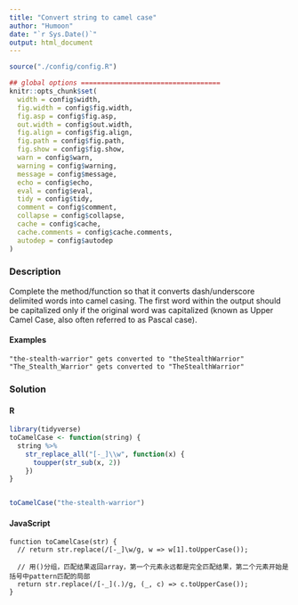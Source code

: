 ```yaml
---
title: "Convert string to camel case"
author: "Humoon"
date: "`r Sys.Date()`"
output: html_document
---
```



```r
source("./config/config.R")

## global options ===================================
knitr::opts_chunk$set(
  width = config$width,
  fig.width = config$fig.width,
  fig.asp = config$fig.asp,
  out.width = config$out.width,
  fig.align = config$fig.align,
  fig.path = config$fig.path,
  fig.show = config$fig.show,
  warn = config$warn,
  warning = config$warning,
  message = config$message,
  echo = config$echo,
  eval = config$eval,
  tidy = config$tidy,
  comment = config$comment,
  collapse = config$collapse,
  cache = config$cache,
  cache.comments = config$cache.comments,
  autodep = config$autodep
)
```



### Description


Complete the method/function so that it converts dash/underscore delimited words into camel casing. The first word within the output should be capitalized only if the original word was capitalized (known as Upper Camel Case, also often referred to as Pascal case).

#### Examples

```
"the-stealth-warrior" gets converted to "theStealthWarrior"
"The_Stealth_Warrior" gets converted to "TheStealthWarrior"
```


### Solution

#### R
```r
library(tidyverse)
toCamelCase <- function(string) {
  string %>%
    str_replace_all("[-_]\\w", function(x) {
      toupper(str_sub(x, 2))
    })
}


toCamelCase("the-stealth-warrior")
```


#### JavaScript

```node
function toCamelCase(str) {
  // return str.replace(/[-_]\w/g, w => w[1].toUpperCase());

  // 用()分组，匹配结果返回array，第一个元素永远都是完全匹配结果，第二个元素开始是括号中pattern匹配的局部
  return str.replace(/[-_](.)/g, (_, c) => c.toUpperCase());
}
```


